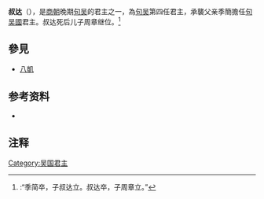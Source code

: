 '''叔达'''（{{Bd|？||？}}），是[[商朝|商朝]]晚期[[吳國|句吴]]的君主之一，為[[吳國|句吴]]第四任君主，承襲父亲季簡擔任[[吳國|句吴國]]君主。叔达死后儿子周章继位。<ref>{{Wikisource history|史記|031|吳太伯世家}}:“季简卒，子叔达立。叔达卒，子周章立。”</ref>

{{start box}}
{{s-before|[[季簡|季簡]]}}
{{s-title|[[吳国|吳国]]君主}}
{{s-after|[[周章_(吴国)|周章]]}}
{{end box}}
==參見==
*[[八凱|八凱]]
==参考资料==
*{{Wikisource history|史記|031|吳太伯世家}}

==注释==
{{Reflist|2}}
{{吴国君主}}

[[Category:吴国君主|Category:吴国君主]]